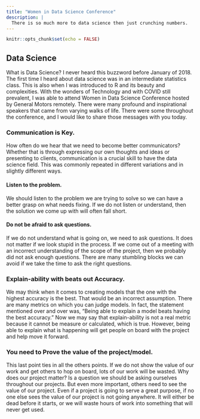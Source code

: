 ```yaml
---
title: "Women in Data Science Conference"
description: |
  There is so much more to data science then just crunching numbers. 
---
```


```r
knitr::opts_chunk$set(echo = FALSE)
```
## Data Science


What is Data Science? I never heard this buzzword before January of 2018. The first time I heard about data science was in an intermediate statistics class. This is also when I was introduced to R and its beauty and complexities. 
With the wonders of Technology and with COVID still prevalent, I was able to attend Women in Data Science Conference hosted by General Motors remotely. There were many profound and inspirational speakers that came from varying walks of life. There were some throughout the conference, and I would like to share those messages with you today.


### Communication is Key.


How often do we hear that we need to become better communicators? Whether that is through expressing our own thoughts and ideas or presenting to clients, communication is a crucial skill to have the data science field. This was commonly repeated in different variations and in slightly different ways.


#### Listen to the problem.


We should listen to the problem we are trying to solve so we can have a better grasp on what needs fixing. If we do not listen or understand, then the solution we come up with will often fall short. 


#### Do not be afraid to ask questions. 


If we do not understand what is going on, we need to ask questions. It does not matter if we look stupid in the process. If we come out of a meeting with an incorrect understanding of the scope of the project, then we probably did not ask enough questions. There are many stumbling blocks we can avoid if we take the time to ask the right questions. 
	
### Explain-ability with beats out Accuracy. 


We may think when it comes to creating models that the one with the highest accuracy is the best. That would be an incorrect assumption. There are many metrics on which you can judge models. In fact, the statement mentioned over and over was, “Being able to explain a model beats having the best accuracy.” Now we may say that explain-ability is not a real metric because it cannot be measure or calculated, which is true. However, being able to explain what is happening will get people on board with the project and help move it forward.	


### You need to Prove the value of the project/model.
	
	
This last point ties in all the others points. If we do not show the value of our work and get others to hop on board, lots of our work will be wasted. 
Why does our project matter? Is a question we should be asking ourselves throughout our projects. But even more important, others need to see the value of our project.  Even if a project is going to serve a great purpose, if no one else sees the value of our project is not going anywhere. It will either be dead before it starts, or we will waste hours of work into something that will never get used. 
